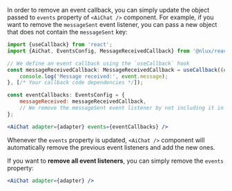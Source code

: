 In order to remove an event callback, you can simply update the object passed to `events` property of `<AiChat />`
component. For example, if you want to remove the `messageSent` event listener, you can pass a new object that
does not contain the `messageSent` key:

```jsx
import {useCallback} from 'react';
import {AiChat, EventsConfig, MessageReceivedCallback} from '@nlux/react';

// We define an event callback using the `useCallback` hook
const messageReceivedCallback: MessageReceivedCallback = useCallback((event) => {
    console.log('Message received:', event.message);
}, [/* Your callback code dependencies */]);

const eventCallbacks: EventsConfig = {
    messageReceived: messageReceivedCallback,
    // We remove the messageSent event listener by not including it in the object
};

<AiChat adapter={adapter} events={eventCallbacks} />
```

Whenever the `events` property is updated, `<AiChat />` component will automatically remove the previous event listeners
and add the new ones.

If you want to **remove all event listeners**, you can simply remove the `events` property:

```jsx
<AiChat adapter={adapter} />
```
